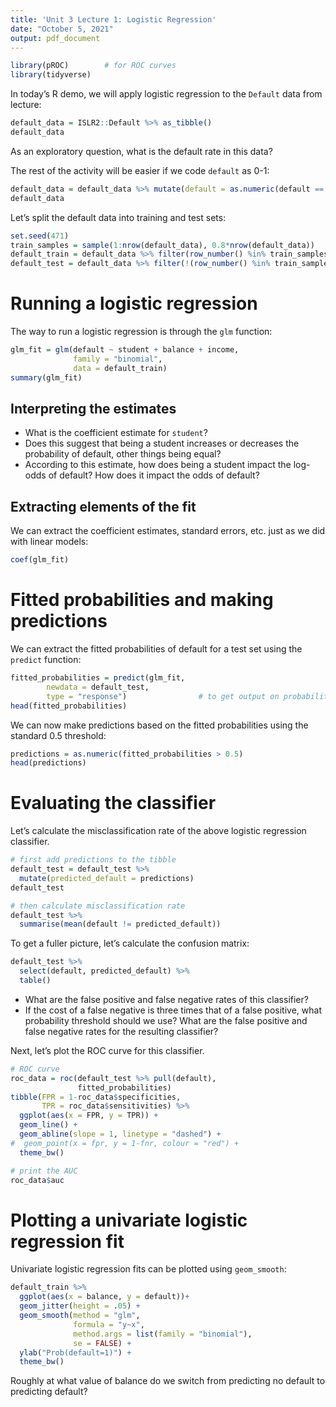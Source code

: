 ```yaml
---
title: 'Unit 3 Lecture 1: Logistic Regression'
date: "October 5, 2021"
output: pdf_document
---
```


```r
library(pROC)        # for ROC curves
library(tidyverse)
```

In today's R demo, we will apply logistic regression to the `Default` data from lecture:

```r
default_data = ISLR2::Default %>% as_tibble()
default_data
```

As an exploratory question, what is the default rate in this data?

The rest of the activity will be easier if we code `default` as 0-1:
```r
default_data = default_data %>% mutate(default = as.numeric(default == "Yes"))
default_data
```

Let's split the default data into training and test sets:
```r
set.seed(471)
train_samples = sample(1:nrow(default_data), 0.8*nrow(default_data))
default_train = default_data %>% filter(row_number() %in% train_samples)
default_test = default_data %>% filter(!(row_number() %in% train_samples))
```

# Running a logistic regression

The way to run a logistic regression is through the `glm` function:
```r
glm_fit = glm(default ~ student + balance + income, 
              family = "binomial",
              data = default_train)
summary(glm_fit)
```
## Interpreting the estimates

- What is the coefficient estimate for `student`? 
- Does this suggest that being a student increases or decreases the probability of default, other things being equal?
- According to this estimate, how does being a student impact the log-odds of default? How does it impact the odds of default?

## Extracting elements of the fit

We can extract the coefficient estimates, standard errors, etc. just as we did with linear models:
```r
coef(glm_fit)
```

# Fitted probabilities and making predictions
We can extract the fitted probabilities of default for a test set using the `predict` function:
```r
fitted_probabilities = predict(glm_fit, 
        newdata = default_test,
        type = "response")                # to get output on probability scale
head(fitted_probabilities)
```

We can now make predictions based on the fitted probabilities using the standard 0.5 threshold:
```r
predictions = as.numeric(fitted_probabilities > 0.5)
head(predictions)
```

# Evaluating the classifier

Let's calculate the misclassification rate of the above logistic regression classifier. 
```r
# first add predictions to the tibble
default_test = default_test %>% 
  mutate(predicted_default = predictions)
default_test

# then calculate misclassification rate
default_test %>% 
  summarise(mean(default != predicted_default))
```
To get a fuller picture, let's calculate the confusion matrix:
```r
default_test %>% 
  select(default, predicted_default) %>%
  table()
```

- What are the false positive and false negative rates of this classifier? 
- If the cost of a false negative is three times that of a false positive, what probability threshold should we use? What are the  false positive and false negative rates for the resulting classifier?

Next, let's plot the ROC curve for this classifier. 

```r
# ROC curve
roc_data = roc(default_test %>% pull(default), 
               fitted_probabilities) 
tibble(FPR = 1-roc_data$specificities,
       TPR = roc_data$sensitivities) %>%
  ggplot(aes(x = FPR, y = TPR)) + 
  geom_line() + 
  geom_abline(slope = 1, linetype = "dashed") +
#  geom_point(x = fpr, y = 1-fnr, colour = "red") +
  theme_bw()

# print the AUC
roc_data$auc
```


# Plotting a univariate logistic regression fit

Univariate logistic regression fits can be plotted using `geom_smooth`:
```r
default_train %>% 
  ggplot(aes(x = balance, y = default))+
  geom_jitter(height = .05) +
  geom_smooth(method = "glm",
              formula = "y~x",
              method.args = list(family = "binomial"),
              se = FALSE) +
  ylab("Prob(default=1)") + 
  theme_bw()
```
Roughly at what value of balance do we switch from predicting no default to predicting default? 